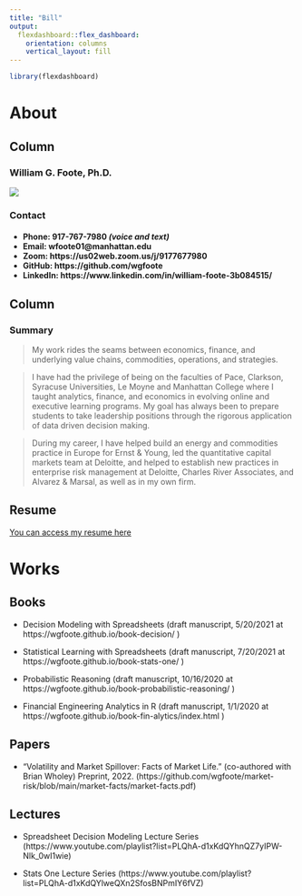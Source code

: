 ---
title: "Bill"
output: 
  flexdashboard::flex_dashboard:
    orientation: columns
    vertical_layout: fill
---

```{r setup, include=FALSE}
library(flexdashboard)
```

About
=====================================

Column {data-width=350}
-------------------------------------

### **William G. Foote, Ph.D.**

![](images/photo.jpg)

### **Contact**

<h4>
- **Phone:  917-767-7980 *(voice and text)* **          
- **Email:  wfoote01@manhattan.edu **
- **Zoom: https://us02web.zoom.us/j/9177677980 **
- **GitHub: https://github.com/wgfoote **
- **LinkedIn: https://www.linkedin.com/in/william-foote-3b084515/ **
</h4>

Column {data-width=650}
------------------------------------ 

### Summary

> My work rides the seams between economics, finance, and underlying value chains, commodities, operations, and strategies. 

>I have had the privilege of being on the faculties of Pace, Clarkson, Syracuse Universities, Le Moyne and Manhattan College where I taught analytics, finance, and economics in evolving online and executive learning programs. My goal has always been to prepare students to take leadership positions through the rigorous application of data driven decision making.

>During my career, I have helped build an energy and commodities practice in Europe for Ernst & Young, led the quantitative capital markets team at Deloitte, and helped to establish new practices in enterprise risk management at Deloitte, Charles River Associates, and Alvarez & Marsal, as well as in my own firm.


<h2> Resume </h2>

[You can access my resume here](doc/resume.pdf)

Works
==============================================

<h2> Books </h2>

- Decision Modeling with Spreadsheets (draft manuscript, 5/20/2021 at https://wgfoote.github.io/book-decision/ )

- Statistical Learning with Spreadsheets (draft manuscript, 7/20/2021 at https://wgfoote.github.io/book-stats-one/ )

- Probabilistic Reasoning (draft manuscript, 10/16/2020 at https://wgfoote.github.io/book-probabilistic-reasoning/ )

- Financial Engineering Analytics in R (draft manuscript, 1/1/2020 at https://wgfoote.github.io/book-fin-alytics/index.html )

<h2> Papers </h2>

- “Volatility and Market Spillover: Facts of Market Life.” (co-authored with Brian Wholey) Preprint,  2022. (https://github.com/wgfoote/market-risk/blob/main/market-facts/market-facts.pdf)

<h2> Lectures </h2>

- Spreadsheet Decision Modeling Lecture Series (https://www.youtube.com/playlist?list=PLQhA-d1xKdQYhnQZ7yIPW-Nlk_0wI1wie)

- Stats One Lecture Series (https://www.youtube.com/playlist?list=PLQhA-d1xKdQYlweQXn2SfosBNPmIY6fVZ)

